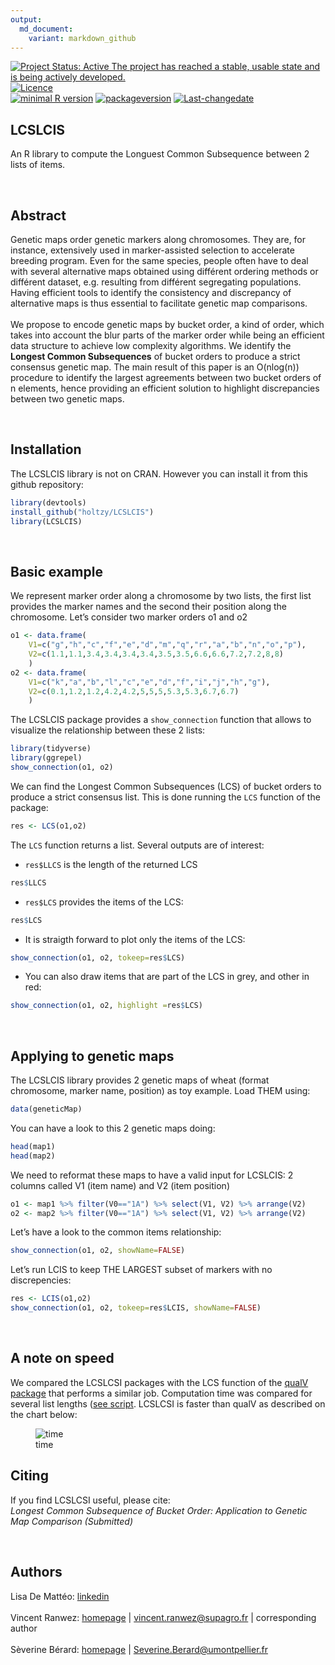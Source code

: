 ```yaml
---
output:
  md_document:
    variant: markdown_github
---
```


[![Project Status: Active  The project has reached a stable, usable state and is being actively developed.](http://www.repostatus.org/badges/latest/active.svg)](http://www.repostatus.org/#active)
[![Licence](https://img.shields.io/badge/licence-GPL--3-blue.svg)](https://www.gnu.org/licenses/gpl-3.0.en.html)  
[![minimal R version](https://img.shields.io/badge/R%3E%3D-3.2.4-6666ff.svg)](https://cran.r-project.org/)
[![packageversion](https://img.shields.io/badge/Package%20version-0.1.0-orange.svg?style=flat-square)](commits/develop)
[![Last-changedate](https://img.shields.io/badge/last%20change-`r gsub('-', '--', Sys.Date())`-yellowgreen.svg)](/commits/master)


LCSLCIS
--------

An R library to compute the Longuest Common Subsequence between 2 lists of items.

<br>

## Abstract
Genetic maps order genetic markers along chromosomes. They are, for instance, extensively used in marker-assisted selection to accelerate breeding program. Even for the same species, people often have to deal with several alternative maps obtained using différent ordering methods or différent dataset, e.g. resulting from différent segregating populations. Having efficient tools to identify the consistency and discrepancy of alternative maps is thus essential to facilitate genetic map comparisons.  
<br>
We propose to encode genetic maps by bucket order, a kind of order, which takes into account the blur parts of the marker order while being an efficient data structure to achieve low complexity algorithms. We identify the **Longest Common Subsequences** of bucket orders to produce a strict consensus genetic map. The main result of this paper is an O(nlog(n)) procedure to identify the largest agreements between two bucket orders of n elements, hence providing an efficient solution to highlight discrepancies between two genetic maps.


<br>

## Installation
The LCSLCIS library is not on CRAN. However you can install it from this github repository:
```r
library(devtools) 
install_github("holtzy/LCSLCIS")
library(LCSLCIS)
```

<br>

## Basic example
We represent marker order along a chromosome by two lists, the first list provides the marker names and the second their position along the chromosome. Let’s consider two marker orders o1 and o2
```r
o1 <- data.frame( 
	V1=c("g","h","c","f","e","d","m","q","r","a","b","n","o","p"), 
	V2=c(1.1,1.1,3.4,3.4,3.4,3.4,3.5,3.5,6.6,6.6,7.2,7.2,8,8)
	)
o2 <- data.frame( 
	V1=c("k","a","b","l","c","e","d","f","i","j","h","g"), 
	V2=c(0.1,1.2,1.2,4.2,4.2,5,5,5,5.3,5.3,6.7,6.7)
	)
```

The LCSLCIS package provides a `show_connection` function that allows to visualize the relationship between these 2 lists:
```r
library(tidyverse)
library(ggrepel)
show_connection(o1, o2)
```

We can find the Longest Common Subsequences (LCS) of bucket orders to produce a strict consensus list. This is done running the `LCS` function of the package:
```r
res <- LCS(o1,o2)
```

The `LCS` function returns a list. Several outputs are of interest:

- `res$LLCS` is the length of the returned LCS
```r
res$LLCS
```
- `res$LCS` provides the items of the LCS:
```r
res$LCS
```
- It is straigth forward to plot only the items of the LCS:
```r
show_connection(o1, o2, tokeep=res$LCS)
```

- You can also draw items that are part of the LCS in grey, and other in red:
```r
show_connection(o1, o2, highlight =res$LCS)
```


<br>

## Applying to genetic maps
The LCSLCIS library provides 2 genetic maps of wheat (format chromosome, marker name, position) as toy example. Load THEM using:
```r
data(geneticMap)
```

You can have a look to this 2 genetic maps doing:
```r
head(map1)
head(map2)
```

We need to reformat these maps to have a valid input for LCSLCIS: 2 columns called V1 (item name) and V2 (item position)
```r
o1 <- map1 %>% filter(V0=="1A") %>% select(V1, V2) %>% arrange(V2)
o2 <- map2 %>% filter(V0=="1A") %>% select(V1, V2) %>% arrange(V2)
```

Let's have a look to the common items relationship:
```r
show_connection(o1, o2, showName=FALSE)
```

Let's run LCIS to keep THE LARGEST subset of markers with no discrepencies:
```r
res <- LCIS(o1,o2)
show_connection(o1, o2, tokeep=res$LCIS, showName=FALSE)
```

<br>

## A note on speed
We compared the LCSLCSI packages with the LCS function of the [qualV package](https://github.com/cran/qualV/blob/master/R/LCS.R) that performs a similar job. Computation time was compared for several list lengths ([see script](https://github.com/holtzy/LCSLCIS/blob/master/speed_test/comparing_result_and_speed.R). LCSLCSI is faster than qualV as described on the chart below:

![time](speed_test/speed_test_result.png)




## Citing

If you find LCSLCSI useful, please cite:   
*Longest Common Subsequence of Bucket Order: Application to Genetic Map Comparison (Submitted)*

<br>

## Authors

Lisa De Mattéo: [linkedin](https://www.linkedin.com/in/lisadematteo/)  
<br>
Vincent Ranwez: [homepage](https://sites.google.com/site/ranwez/) | [vincent.ranwez@supagro.fr](mailto:vincent.ranwez@supagro.fr) | corresponding author  
<br>
Sèverine Bérard: [homepage](http://www.pages-perso-severine-berard.univ-montp2.fr) | [Severine.Berard@umontpellier.fr](mailto:Severine.Berard@umontpellier.fr)  






